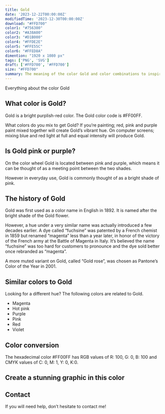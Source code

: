 ```yaml
---
title: Gold
date: '2023-12-22T00:00:00Z'
modifiedTime: '2023-12-30T00:00:00Z'
download: "#FFD700"
color1: "#756300"
color2: "#A38A00"
color3: "#D1B000"
color4: "#FFDE2E"
color5: "#FFE55C"
color6: "#FFED8A"
dimention: "1920 x 1080 px"
tags: ['PNG', 'SVG']
draft: ['#FFD700', '#FFD700']
size: "#FFD700"
summary: The meaning of the color Gold and color combinations to inspire your next design.
---
```


Everything about the color Gold

## What color is Gold?

Gold is a bright purplish-red color. The Gold color code is #FF00FF.

What colors do you mix to get Gold? If you’re painting; red, pink and purple paint mixed together will create Gold’s vibrant hue. On computer screens; mixing blue and red light at full and equal intensity will produce Gold.

## Is Gold pink or purple?

On the color wheel Gold is located between pink and purple, which means it can be thought of as a meeting point between the two shades.

However in everyday use, Gold is commonly thought of as a bright shade of pink.

## The history of Gold

Gold was first used as a color name in English in 1892. It is named after the bright shade of the Gold flower.

However, a hue under a very similar name was actually introduced a few decades earlier. A dye called “fuchsine” was patented by a French chemist in 1859 but renamed “magenta” less than a year later, in honor of the victory of the French army at the Battle of Magenta in Italy. It’s believed the name “fuchsine” was too hard for customers to pronounce and the dye sold better once rebranded as “magenta”.

A more muted variant on Gold, called “Gold rose”, was chosen as Pantone’s Color of the Year in 2001.

## Similar colors to Gold

Looking for a different hue? The following colors are related to Gold.

- Magenta
- Hot pink
- Purple
- Pink
- Red
- Violet

## Color conversion

The hexadecimal color #FF00FF has RGB values of R: 100, G: 0, B: 100 and CMYK values of C: 0, M: 1, Y: 0, K:0.

<Table
  headers={['TYPES', 'VALUE', 'CSS']}
  rows={[
    ['HEX', 'ff00ff', 'ff00ff'],
    ['RGB DECIMAL', '255, 0, 255', 'rgb(255,0,255)'],
    ['CMYK', '0, 100, 0, 0', '-'],
    ['HSL', '300°, 100, 50', 'hsl(300°, 100%, 50%)']
  ]}
/>

## Create a stunning graphic in this color

## Contact

If you will need help, don’t hesitate to contact me!
